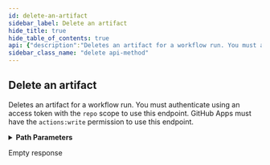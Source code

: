 ```yaml
---
id: delete-an-artifact
sidebar_label: Delete an artifact
hide_title: true
hide_table_of_contents: true
api: {"description":"Deletes an artifact for a workflow run. You must authenticate using an access token with the `repo` scope to use this endpoint. GitHub Apps must have the `actions:write` permission to use this endpoint.","externalDocs":{"description":"API method documentation","url":"https://docs.github.com/rest/reference/actions#delete-an-artifact"},"operationId":"actions/delete-artifact","parameters":[{"in":"path","name":"owner","required":true,"schema":{"type":"string"}},{"in":"path","name":"repo","required":true,"schema":{"type":"string"}},{"description":"artifact_id parameter","in":"path","name":"artifact_id","required":true,"schema":{"type":"integer"}}],"responses":{"204":{"description":"Empty response"}},"tags":["actions"],"x-github":{"category":"actions","enabledForGitHubApps":true,"githubCloudOnly":false,"previews":[],"subcategory":"artifacts"},"method":"delete","path":"/repos/{owner}/{repo}/actions/artifacts/{artifact_id}","servers":[{"url":"https://api.github.com"}],"info":{"contact":{"name":"Support","url":"https://support.github.com/contact"},"description":"GitHub's v3 REST API.","license":{"name":"MIT","url":"https://spdx.org/licenses/MIT"},"termsOfService":"https://docs.github.com/articles/github-terms-of-service","title":"GitHub v3 REST API","version":"1.1.4","x-apisguru-categories":["collaboration","developer_tools"],"x-logo":{"url":"https://twitter.com/github/profile_image?size=original"},"x-origin":[{"format":"openapi","url":"https://raw.githubusercontent.com/github/rest-api-description/main/descriptions/api.github.com/api.github.com.json","version":"3.0"}],"x-providerName":"github.com"},"postman":{"name":"Delete an artifact","description":{"content":"Deletes an artifact for a workflow run. You must authenticate using an access token with the `repo` scope to use this endpoint. GitHub Apps must have the `actions:write` permission to use this endpoint.","type":"text/plain"},"url":{"path":["repos",":owner",":repo","actions","artifacts",":artifact_id"],"host":["{{baseUrl}}"],"query":[],"variable":[{"disabled":false,"description":{"content":"(Required) ","type":"text/plain"},"type":"any","value":"","key":"owner"},{"disabled":false,"description":{"content":"(Required) ","type":"text/plain"},"type":"any","value":"","key":"repo"},{"disabled":false,"description":{"content":"(Required) artifact_id parameter","type":"text/plain"},"type":"any","value":"","key":"artifact_id"}]},"method":"DELETE"}}
sidebar_class_name: "delete api-method"
---
```



## Delete an artifact



Deletes an artifact for a workflow run. You must authenticate using an access token with the `repo` scope to use this endpoint. GitHub Apps must have the `actions:write` permission to use this endpoint.

<details style={{"marginBottom":"1rem"}}><summary style={{}}><strong>Path Parameters</strong></summary><div><ul><ParamsItem className={"paramsItem"} param={{"in":"path","name":"owner","required":true,"schema":{"type":"string"}}}></ParamsItem><ParamsItem className={"paramsItem"} param={{"in":"path","name":"repo","required":true,"schema":{"type":"string"}}}></ParamsItem><ParamsItem className={"paramsItem"} param={{"description":"artifact_id parameter","in":"path","name":"artifact_id","required":true,"schema":{"type":"integer"}}}></ParamsItem></ul></div></details><div><ApiTabs><TabItem label={"204"} value={"204"}><div>

Empty response

</div><div></div></TabItem></ApiTabs></div>
      